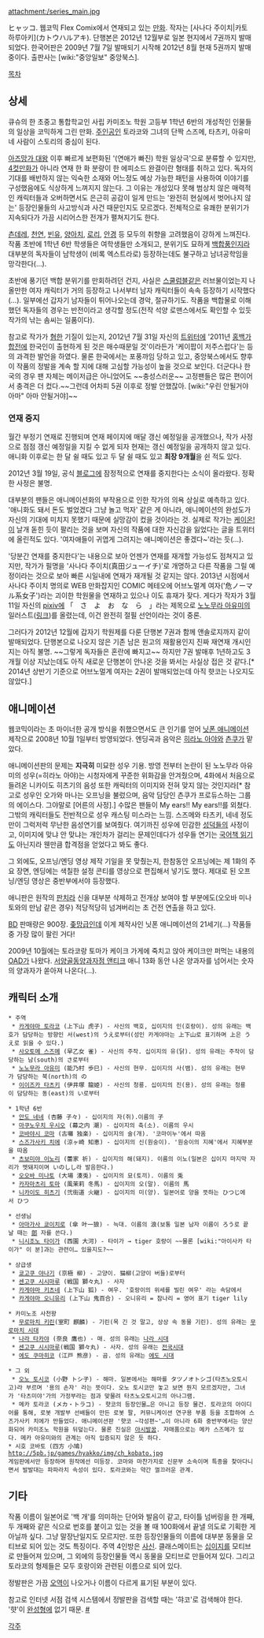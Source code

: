 attachment:/series_main.jpg

ヒャッコ. 웹코믹 Flex Comix에서 연재되고 있는 [[만화]]. 작자는 [사나다 주이치|카토 하루아키](カトウハルアキ).
단행본은 2012년 12월부로 일본 현지에서 7권까지 발매되었다. 한국어판은 2009년 7월 7일 발매되기 시작해 2012년 8월 현재 5권까지 발매 중이다. 출판사는 [wiki:"중앙일보" 중앙북스].

[[목차]]
== 상세 ==
큐슈의 한 초중고 통합학교인 사립 카미조노 학원 고등부 1학년 6반의 개성적인 인물들의 일상을 코믹하게 그린 만화. [[주인공]]인 토라코와 그녀의 단짝 스즈메, 타츠키, 아유미 네 사람이 스토리의 중심이 된다.

[[아즈망가 대왕]] 이후 빠르게 보편화된 '(연애가 빠진) 학원 일상극'으로 분류할 수 있지만, [[4컷만화]]가 아니라 연재 한 화 분량이 한 에피소드 완결이란 형태를 취하고 있다. 
독자의 기대를 배반하지 않는 익숙한 소재와 어느정도 예상 가능한 패턴을 사용하여 이야기를 구성했음에도 식상하게 느껴지지 않는다. 그 이유는 개성있다 못해 범상치 않은 매력적인 캐릭터들과 오버하면서도 은근히 공감이 일게 만드는 '완전히 현실에서 벗어나지 않는' 등장인물들의 사고방식과 사건 때문인지도 모르겠다. 전체적으로 유쾌한 분위기가 지속되다가 가끔 시리어스한 전개가 펼쳐지기도 한다.

[[츤데레]], [[천연]], [[빈유]], [[양아치]], [[로리]], [[안경]] 등 모두의 취향을 고려했음이 강하게 느껴진다. 작품 초반에 1학년 6반 학생들은 여학생들만 소개되고, 분위기도 묘하게 [[백합]]풍인지라 대부분의 독자들이 남학생이 (비록 엑스트라로) 등장하는데도 불구하고 남녀공학임을 망각한다(…).

초반에 풍기던 백합 분위기를 만회하려던 건지, 사실은 [[스쿨럼블]]같은 러브물이었는지 나올만한 여자 캐릭터가 거의 등장하고 나서부터 남자 캐릭터들이 속속 등장하기 시작했다(…). 일부에선 갑자기 남자들이 튀어나오는데 경악, 절규하기도. 작품을 백합물로 이해했던 독자들의 경우는 반전이라고 생각할 정도(전작 석양 로맨스에서도 확인할 수 있듯 작가의 낚는 솜씨는 일품이다).

참고로 작가가 [[혐한]] 기질이 있는지, 2012년 7월 31일 자신의 [[트위터]]에 '2011년 [[홍백가합전]]에 한국인이 출현하게 된 것은 매수때문일 것'이라든가 '케이팝이 저주스럽다'는 등의 과격한 발언을 하였다. 물론 한국에서는 포풍까임 당하고 있고, 중앙북스에서도 향후 이 작품의 정발을 계속 할 지에 대해 고심할 가능성이 높을 것으로 보인다. 더군다나 한국의 경우 팬 자체는 메이저급은 아니었어도 ~~충성스러운~~ 고정팬들은 많은 편이어서 충격은 더 컸다.~~그런데 어차피 5권 이후로 정발 안했잖아. [wiki:"우린 안될거야 아마" 아마 안될거야]~~

=== 연재 중지 ===
월간 부정기 연재로 진행되며 연재 페이지에 매달 갱신 예정일을 공개했으나, 작가 사정으로 점점 갱신 예정일을 지킬 수 없게 되자 현재는 갱신 예정일을 공개하지 않고 있다. 애니화 이후로는 한 달 쉴 때도 있고 두 달 쉴 때도 있고 '''최장 9개월'''을 쉰 적도 있다. 

2012년 3월 19일, 공식 [[블로그]]에 잠정적으로 연재를 중지한다는 소식이 올라왔다. 정확한 사정은 불명.

대부분의 팬들은 애니메이션화의 부작용으로 인한 작가의 의욕 상실로 예측하고 있다. '애니화도 돼서 돈도 벌었겠다 그냥 놀고 먹자' 같은 게 아니라, 애니메이션의 완성도가 자신의 기대에 미치지 못했기 때문에 실망감이 컸을 것이라는 것. 실제로 작가는 [[케이온!]]이 날개 돋힌 듯이 팔리는 것을 보며 자신의 작품에 대한 자신감을 잃었다는 글을 트위터에 올린적도 있다. '여자애들이 귀엽게 그려지는 애니메이션은 좋겠다~'라는 듯(…).

'당분간 연재를 중지한다'는 내용으로 보아 언젠가 연재를 재개할 가능성도 점쳐지고 있지만, 작가가 필명을 '사나다 주이치(真田ジューイチ)'로 개명하고 다른 작품을 그릴 예정이라는 것으로 보아 빠른 시일내에 연재가 재개될 것 같지는 않다. 2013년 시점에서 사나다 주이치 명의로 WEB 만화잡지인 COMIC 메테오에 어브노멀계 여자('危ノーマル系女子')라는 괴이한 학원물을 연재하고 있으나 이도 휴재가 잦다.
게다가 작자가 3월 11일 자신의 [[pixiv]]에 「　さ　よ　お　な　ら　」라는 제목으로 [[노노무라 아유미]]의 일러스트([http://www.pixiv.net/member_illust.php?illust_id=25702982&mode=medium 링크])를 올렸는데, 이건 완전히 절필 선언이라는 것이 중론.

그러다가 2012년 12월에 갑자기 학원제를 다룬 단행본 7권과 함께 앤솔로지까지 같이 발매되었다. 단행본으로 나오지 않은 기존 남은 원고의 재활용인지 진짜 재연재 개시인지는 아직 불명. ~~그렇게 독자들은 혼란에 빠지고~~ 하지만 7권 발매후 1년하고도 3개월 이상 지났는데도 아직 새로운 단행본이 안나온 것을 봐서는 사실상 접은 것 같다.[* 2014년 상반기 기준으로 어브노멀계 여자는 2권이 발매되었는데 아직 햣코는 나오지도 않았다.]

== 애니메이션 ==
웹코믹이라는 초 마이너한 공개 방식을 취했으면서도 큰 인기를 얻어 [[닛폰 애니메이션]] 제작으로 2008년 10월 1일부터 방영되었다. 엔딩곡과 음악은 [[히라노 아야]]와 [[츤쿠]]가 맡았다.

애니메이션판의 문제는 '''지극히''' 미묘한 성우 기용. 방영 전부터 논란이 된 노노무라 아유미의 성우(=히라노 아야)는 시청자에게 꾸준한 위화감을 안겨줬으며, 4화에서 처음으로 들려온 니카이도 히츠기의 음성 또한 캐릭터의 이미지와 전혀 맞지 않는 것인지라[* 참고로 성우인 오가와 마나는 오프닝을 불렀으며, 음악 담당인 츤쿠가 프로듀스하는 그룹의 에이스다. 그야말로 [어른의 사정].] 수많은 팬들이 My ears!! My ears!!를 외쳤다. 그밖의 캐릭터들도 전반적으로 성우 캐스팅 미스라는 느낌. 스즈메와 타츠키, 네네 정도만이 그럭저럭 무난한 음성연기를 보여줬다. 여기까진 성우에 민감한 [[성덕]]들의 사정이고, 이미지에 맞냐 안 맞냐는 개인차가 걸리는 문제인데다가 성우들 연기는 [[국어책 읽기]]도 아닌지라 웬만큼 합격점을 얻었다고 봐도 좋다.

그 외에도, 오프닝/엔딩 영상 제작 기일을 못 맞췄는지, 한참동안 오프닝에는 제 1화의 주요 장면, 엔딩에는 색칠한 설정 콘티를 영상으로 편집해서 넣기도 했다. 제대로 된 오프닝/엔딩 영상은 중반부에서야 등장했다.

애니판은 원작의 [[판치라]] 신을 대부분 삭제하고 전개상 보여야 할 부분에도(오오바 미나토와의 만남 같은 경우) 적당적당히 넘겨버리는 초 건전 연출을 하고 있다.

[[블루레이|BD]] 판매량은 900장. [[좆]]망급인데 이게 제작사인 닛폰 애니메이션의 21세기(…) 작품들중 가장 많이 팔린 거다!

2009년 10월에는 토라코랑 토마가 케이크 가게에 죽치고 앉아 케이크만 퍼먹는 내용의 [[OAD]]가 나왔다. [[서양골동양과자점 앤티크]] 애니 13화 동안 나온 양과자를 넘어서는 숫자의 양과자가 쏟아져 나온다(…).

== 캐릭터 소개 ==
 * 주역
  * [[카게야마 토라코]] (上下山 虎子) - 사신의 백호, 십이지의 인(호랑이). 성의 유래는 백호가 담당하는 방향인 서(west)의 うえ로부터(성인 카게야마는 上下山로 표기하며 上은 うえ로 읽을 수 있다.)
  * [[사오토메 스즈메]] (早乙女 雀) - 사신의 주작. 십이지의 유(닭). 성의 유래는 주작이 담당하는 남(south)의 さ로부터
  * [[노노무라 아유미]] (能乃村 歩巳) - 사신의 현무. 십이지의 사(뱀). 성의 유래는 현무가 담당하는 북(north)의 の
  * [[이이즈카 타츠키]] (伊井塚 龍姫) - 사신의 청룡. 십이지의 진(용). 성의 유래는 청룡이 담당하는 동(east)의 い로부터

 * 1학년 6반
  * [[안도 네네]] (杏藤 子々) - 십이지의 자(쥐).이름의 子
  * [[마쿠노우치 우시오]] (幕之内 潮) - 십이지의 축(소). 이름의 우시
  * [[코바야시 코마]] (古囃 独楽) - 십이지의 술(개). '코마이누'에서 따옴
  * [[스즈가사키 치에]] (涼ヶ崎 知恵) - 십이지의 신(원숭이). '원숭이의 지혜'에서 지혜부분을 따옴
  * [[츠보미야 이노리]] (蕾家 祈) - 십이지의 해(돼지). 이름의 이노(일본은 십이지 마지막 자리가 멧돼지이며 いのしし라 발음한다.)
  * [[오오바 미나토]] (大場 湊兎) - 십이지의 묘(토끼). 이름의 兎
  * [[카자마츠리 토마]] (風茉莉 冬馬) - 십이지의 오(말). 이름의 馬
  * [[니카이도 히츠기]] (弐街道 火継) - 십이지의 미(양). 일본어로 양을 뜻하는 ひつじ에서 ひつ

 * 선생님
  * [[아마가사 쿄이치로]] (傘 叶一狼) - 늑대. 이름의 浪(보통 일본 남자 이름이 ろう로 끝날 때는 [[郎]] 자를 쓴다.)
  * [[니시조노 타이가]] (西園 大河) - 타이가 → tiger 호랑이 ~~물론 [wiki:"아이사카 타이가" 이 분]과는 관련이… 있을지도?~~

 * 상급생
  * [[쿄고쿠 야나기]] (京極 柳) - 고양이. 猫柳(고양이 버들)로부터
  * [[센고쿠 시시마루]] (戦国 獅々丸) - 사자
  * [[카게야마 키츠네]] (上下山 狐) - 여우. '호랑이의 위세를 빌린 여우' 라는 속담에서
  * [[카게야마 오니유리]] (上下山 鬼百合) - 오니유리 = 참나리 = 영어 표기 tiger lily

 * 카미노조 사천왕
  * [[무로마치 키린]](室町 麒麟) - 기린(목 긴 것 말고, 상상 속 동물 기린). 성의 유래는 [[무로마치 시대]]
  * [[나라 타카야]] (奈良 鷹也) - 매. 성의 유래는 [[나라 시대]]
  * [[센고쿠 시시마루]](戦国 獅々丸) - 사자. 성의 유래는 [[전국시대]]
  * [[에도 쿠마히코]] (江戸 熊彦) - 곰. 성의 유래는 [[에도 시대]]

 * 그 외
  * [[오노 토시코]] (小野 トシ子) - 해마. 일본에서는 해마를 タツノオトシゴ(타츠노오토시고)라 부르며 '용의 손자' 라는 뜻이다. 오노 토시코만 놓고 보면 뭔지 모르겠지만, 그녀가 '타츠미야'가의 가정부라는 점과 맞물려 타츠노오토시고의 아나그램.
  * 메카 토라코 (メカ・トラコ) - 햣코의 등장인물…은 아니고 등장 물건. 토라코의 아이디어를 통해, 로봇 개발부 선배들이 만든 로봇 팔, 커뮤니케이션 연구용 부품 등을 조합하여 스즈가사키 치에가 만들었다. 애니메이션판 '햣코 ~각성편~'…이 아니라 6화 중반부에서는 양산화되어 카미조노 학원을 뒤덮는다. 물론 진실은 [[아시발꿈]]. 자매품으로는 메카 스즈메가 있다. 메카 아유미와의 관계는 아직 입증되지 않은 듯 하다.
 * 시호 코바토 (四方 小鳩)
 http://5pb.jp/games/hyakko/img/ch_kobato.jpg
 게임판에서만 등장하며 원작에선 미등장. 코마와 마찬가지로 신문부 소속이며 특종을 찾아다니면서 발발대는 파파라치 속성이 있다. 토라코와는 약간 껄끄러운 관계.
== 기타 ==
작품 이름이 일본어로 '백 개'를 의미하는 단어와 발음이 같고, 타이틀 넘버링을 한 개째, 두 개째와 같은 식으로 번호를 붙이고 있는 것을 볼 때 100화에서 끝낼 의도로 기획한 게 아닐까 싶다. 그냥 말장난일지도 모르지만.
또한 등장인물들의 이름에 대부분 동물을 모티브로 되어 있는 것도 특징이다. 주역 4인방은 [[사신]]. 클래스메이트는 [[십이지]]를 모티브로 만들어져 있으며, 그 외에의 등장인물들 역시 동물을 모티브로 만들어져 있다. 그리고 토라코의 형제들은 모두 호랑이와 관련된 이름으로 되어 있다.

정발판은 가끔 [[오역]]이 나오거나 이름이 다르게 표기된 부분이 있다.

참고로 인터넷 서점 검색 시스템에서 정발판을 검색할 때는 '햐코'로 검색해야 한다. '햣'이 [[완성형]]에 없기 때문. [http://jbonbu.egloos.com/2635545 #]

[[각주]]
